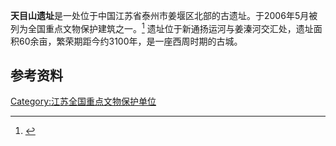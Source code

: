 {{文物保护单位
| 级别 = 全国
| 名称 = 天目山遗址
| 图片 = 天目山遗址.jpg
| 所在 = [[江苏省|江苏省]][[泰州市|泰州市]]
| 分类 = 古遗址
| 时代 = 周
| 编号 = [[第六批全国重点文物保护单位|第六批]]第77项
| 登录 = 2006年5月25日
}}

'''天目山遗址'''是一处位于中国江苏省泰州市姜堰区北部的古遗址。于2006年5月被列为全国重点文物保护建筑之一。<ref>{{Cite web |url=http://www.jstour.gov.cn/art/2011/1/10/art_2792_80083.html |title=泰州：天目山遗址保护利用提升文化影响力 |access-date=2014-12-26 |archive-date=2014-12-26 |archive-url=https://web.archive.org/web/20141226132005/http://www.jstour.gov.cn/art/2011/1/10/art_2792_80083.html |dead-url=yes }}</ref>
遗址位于新通扬运河与姜溱河交汇处，遗址面积60余亩，繁荣期距今约3100年，是一座西周时期的古城。{{Better source|reason=此處原本引用360doc為來源，為不可靠來源|date=2019年5月}}

==参考资料==
{{reflist}}

{{江苏小作品}}
{{江苏全国重点文物保护单位}}

[[Category:江苏全国重点文物保护单位|Category:江苏全国重点文物保护单位]]